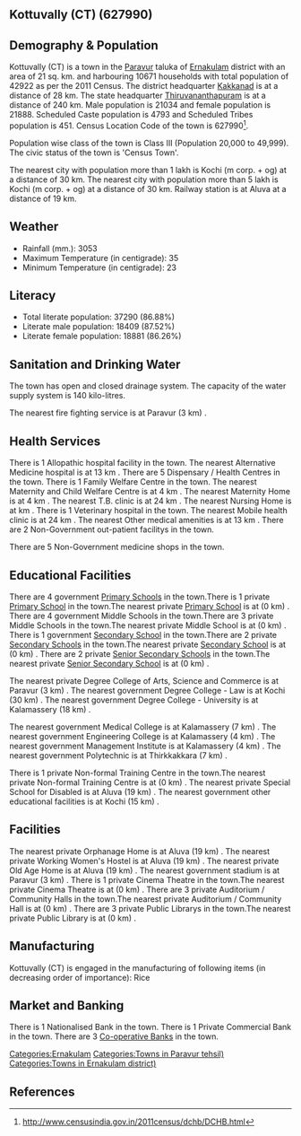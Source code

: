 {{Infobox settlement
| name=Kottuvally (CT)
| native_name=
| native_name_lang=
| other_name=
| nickname=
| settlement_type=Town
| image_skyline=
| image_alt=
| image_caption=
| pushpin_map=India Kerala
| pushpin_label_position=right
| pushpin_map_alt=
| pushpin_map_caption=Location in Kerala, India
| latd=
| latm=
| lats=
| latNS=
| longd=
| longm=
| longs=
| longEW=
| coordinates_display=inline,title
| subdivision_type=Country
| subdivision_name={{flag|India}}
| subdivision_type1=[[States and territories of India|State]]
| subdivision_name1=Kerala 
| subdivision_type2=[[List of districts of India|District]]
| subdivision_name2=Ernakulam
| subdivision_type3=Tahsil
| subdivision_name3=Paravur
| website=
| established_title=<!-- Established -->
| established_date=
| founder=
| named_for=
| government_type=
| governing_body=
| unit_pref=Metric
| area_footnotes=
| area_rank=
| area_total_km2=21
| elevation_footnotes=
| elevation_m=
| population_total=42922
| population_as_of=2011
| population_rank=
| population_density_km2=2043
| population_demonym=
| population_footnotes=
| demographics_type1=Languages=
| demographics1_title1=Official=
| demographics1_info1=[[Malayalam language|Malayalam]]
| timezone1=[[Indian Standard Time|IST]]
| utc_offset1==+5:30
| postal_code_type=[[Postal Index Number|PIN]]
| postal_code=
| area_code_type=Telephone code
| area_code=
| registration_plate=
| blank1_name_sec1=Nearest city
| blank1_info_sec1=[[Kochi (m corp. + og) ]]
| blank2_name_sec1=[[Human sex ratio|Sex ratio]]
| blank2_info_sec1=1040
| blank3_name_sec1=Literacy
| blank3_info_sec1=86.88%
| blank1_name_sec2=[[2011 Census of India|2011 census]] code
| blank1_info_sec2=627990
| footnotes=
}}

== Kottuvally (CT) (627990) ==

== Demography & Population ==

Kottuvally (CT) is a town in the [[Paravur]] taluka of [[Ernakulam]] district with an area of 21 sq. km. and harbouring 10671 households with total population of 42922 as per the 2011 Census. The district headquarter [[Kakkanad]] is at a distance of 28 km. The state headquarter [[Thiruvananthapuram]] is at a distance of 240 km. Male population is 21034 and female population is 21888. Scheduled Caste population is 4793 and Scheduled Tribes population is 451. Census Location Code of the town is 627990<ref>http://www.censusindia.gov.in/2011census/dchb/DCHB.html</ref>.

Population wise class of the town is Class III (Population 20,000 to 49,999).
The civic status of the town is 'Census Town'.

The nearest city with population more than 1 lakh is Kochi (m corp. + og)  at a distance of 30 km. The nearest city with population more than 5 lakh is Kochi (m corp. + og)  at a distance of 30 km. Railway station is at Aluva at a distance of 19 km.


== Weather ==  
* Rainfall (mm.): 3053 
* Maximum Temperature (in centigrade): 35
* Minimum Temperature (in centigrade): 23


== Literacy ==  
* Total literate population: 37290 (86.88%)
* Literate male population: 18409 (87.52%)
* Literate female population: 18881 (86.26%)


== Sanitation and Drinking Water ==  
The town has open and closed drainage system.
The capacity of the water supply system is 140 kilo-litres.

The nearest fire fighting service is at Paravur (3 km) .


== Health Services ==
There is 1 Allopathic hospital facility in the town.
The nearest Alternative Medicine hospital is at 13 km .
There are 5 Dispensary / Health Centres in the town.
There is 1 Family Welfare Centre in the town.
The nearest Maternity and Child Welfare Centre is at 4 km .
The nearest Maternity Home is at 4 km .
The nearest T.B. clinic is at 24 km .
The nearest Nursing Home is at  km .
There is 1 Veterinary hospital in the town.
The nearest Mobile health clinic is at 24 km .
The nearest Other medical amenities is at 13 km .
There are 2 Non-Government out-patient facilitys in the town.


There are 5 Non-Government medicine shops in the town.


== Educational Facilities ==
There are 4 government [[Primary School]]s in the town.There is 1 private [[Primary School]] in the town.The nearest private [[Primary School]] is at  (0 km) .
There are 4 government Middle Schools in the town.There are 3 private Middle Schools in the town.The nearest private Middle School is at  (0 km) .
There is 1 government [[Secondary School]] in the town.There are 2 private [[Secondary School]]s in the town.The nearest private [[Secondary School]] is at  (0 km) .
There are 2 private [[Senior Secondary School]]s in the town.The nearest private [[Senior Secondary School]] is at  (0 km) .
 
 
 
 
 
The nearest private Degree College of Arts, Science and Commerce is at Paravur (3 km) .
The nearest government Degree College - Law is at Kochi (30 km) .
The nearest government Degree College - University is at Kalamassery (18 km) .
 
The nearest government Medical College is at Kalamassery (7 km) .
The nearest government Engineering College is at Kalamassery (4 km) .
The nearest government Management Institute is at Kalamassery (4 km) .
The nearest government Polytechnic is at Thirkkakkara (7 km) .
 
There is 1 private Non-formal Training Centre in the town.The nearest private Non-formal Training Centre is at  (0 km) .
The nearest private Special School for Disabled is at Aluva (19 km) .
The nearest government other educational facilities is at Kochi (15 km) .


== Facilities ==
The nearest private Orphanage Home is at Aluva (19 km) .
The nearest private Working Women's Hostel is at Aluva (19 km) .
The nearest private Old Age Home is at Aluva (19 km) .
The nearest government stadium is at Paravur (3 km) .
There is 1 private Cinema Theatre in the town.The nearest private Cinema Theatre is at  (0 km) .
There are 3 private Auditorium / Community Halls in the town.The nearest private Auditorium / Community Hall is at  (0 km) .
There are 3 private Public Librarys in the town.The nearest private Public Library is at  (0 km) .


== Manufacturing ==
Kottuvally (CT) is engaged in the manufacturing of following items (in decreasing order of importance): Rice


== Market and Banking ==
There is 1 Nationalised Bank in the town.
There is 1 Private Commercial Bank in the town.
There are 3 [[Co-operative Bank]]s in the town.




[[Categories:Ernakulam]]
[[Categories:Towns in Paravur tehsil)]]
[[Categories:Towns in Ernakulam district)]]


== References ==
{{Reflist}}


